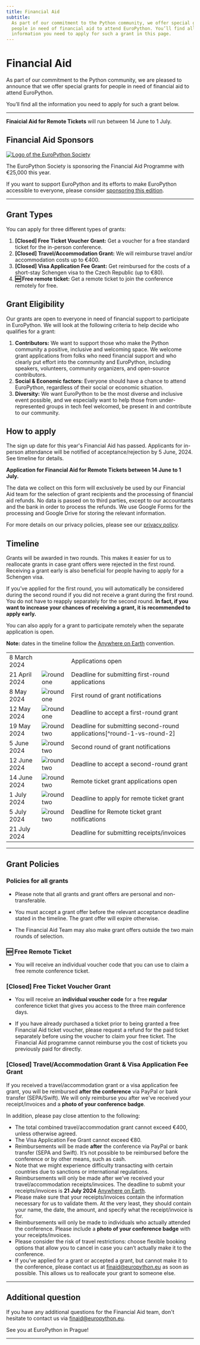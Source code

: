 ```yaml
---
title: Financial Aid
subtitle:
  As part of our commitment to the Python community, we offer special grants for
  people in need of financial aid to attend EuroPython. You’ll find all the
  information you need to apply for such a grant in this page.
---
```


# Financial Aid

As part of our commitment to the Python community, we are pleased to announce
that we offer special grants for people in need of financial aid to attend
EuroPython.

You’ll find all the information you need to apply for such a grant below.

---

<div style={{textAlign: "center", marginBottom: 15}}>
<ButtonWithTitle title="Financial Aid for Remote Tickets Available" text="Apply Now if You Need the Support!" href="https://forms.gle/YXco2RHycNHRZMaj7" />
</div>

**Finaicial Aid for Remote Tickets** will run between 14 June to 1 July.


## Financial Aid Sponsors

<div className="finaid-sponsor">
  <a href="https://www.europython-society.org/" target="_blank">
    <img src="/img/eps-logo.png" alt="Logo of the EuroPython Society" />
  </a>
</div>


The EuroPython Society is sponsoring the Financial Aid Programme with €25,000 this year.

If you want to support EuroPython and its efforts to make EuroPython accessible
to everyone, please consider [sponsoring this edition](/sponsor).

---


## Grant Types

You can apply for three different types of grants:


1. **[Closed] Free Ticket Voucher Grant:** Get a voucher for a free standard ticket for
   the in-person conference.
2. **[Closed] Travel/Accommodation Grant:** We will reimburse travel and/or accommodation
   costs up to €400.
3. **[Closed] Visa Application Fee Grant:** Get reimbursed for the costs of a short-stay
   Schengen visa to the Czech Republic (up to €80).
4. **🆕 Free remote ticket:** Get a remote ticket to join the conference remotely for free.


## Grant Eligibility

Our grants are open to everyone in need of financial support to participate in
EuroPython. We will look at the following criteria to help decide who qualifies
for a grant:

1. **Contributors:** We want to support those who make the Python community
   a positive, inclusive and welcoming space. We welcome grant applications
   from folks who need financial support and who clearly put effort into
   the community and EuroPython, including speakers, volunteers, community
   organizers, and open-source contributors.
2. **Social & Economic factors:** Everyone should have a chance to attend
   EuroPython, regardless of their social or economic situation.
3. **Diversity:** We want EuroPython to be the most diverse and inclusive event
   possible, and we especially want to help those from under-represented groups
   in tech feel welcomed, be present in and contribute to our community.


## How to apply

The sign up date for this year's Financial Aid has passed. Applicants for in-person attendance will be notified of acceptance/rejection
by 5 June, 2024. See timeline for details.

**Application for Financial Aid for Remote Tickets between 14 June to 1 July.**

The data we collect on this form will exclusively be used by our Financial Aid
team for the selection of grant recipients and the processing of financial
aid refunds. No data is passed on to third parties, except to our accountants
and the bank in order to process the refunds. We use Google Forms for the
processing and Google Drive for storing the relevant information.

For more details on our privacy policies, please see our
[privacy policy][privacy-policy].


## Timeline

Grants will be awarded in two rounds. This makes it easier for us to reallocate
grants in case grant offers were rejected in the first round. Receiving a grant
early is also beneficial for people having to apply for a Schengen visa.

If you’ve applied for the first round, you will automatically be considered
during the second round if you did not receive a grant during the first round.
You do not have to reapply separately for the second round. **In fact, if you
want to increase your chances of receiving a grant, it is recommended to apply
early.**

You can also apply for a grant to participate remotely when the separate application is open.

**Note:** dates in the timeline follow the [Anywhere on Earth][AoE] convention.

<table className="mt-8 finaid-timeline">
<tbody className="text-xl">
  <tr>
    <td>8 March 2024</td>
    <td></td>
    <td>Applications open</td>
  </tr>
  <tr className="font-bold">
    <td>21 April 2024</td>
    <td>
      <img
        src="/img/accents/finaid-round1.svg"
        className="findaid-accent-round-marker"
        alt="round one" />
    </td>
    <td>Deadline for submitting first-round applications</td>
  </tr>
  <tr>
    <td>8 May 2024</td>
    <td>
      <img
        src="/img/accents/finaid-round1.svg"
        className="findaid-accent-round-marker"
        alt="round one" />
    </td>
    <td>First round of grant notifications</td>
  </tr>
  <tr>
    <td>12 May 2024</td>
    <td>
      <img
        src="/img/accents/finaid-round1.svg"
        className="findaid-accent-round-marker"
        alt="round one" />
    </td>
    <td>Deadline to accept a first-round grant</td>
  </tr>
  <tr className="font-bold">
    <td>19 May 2024</td>
    <td>
      <img
        src="/img/accents/finaid-round2.svg"
        className="findaid-accent-round-marker"
        alt="round two" />
    </td>
    <td>Deadline for submitting second-round applications[^round-1-vs-round-2]</td>
  </tr>
  <tr>
    <td>5 June 2024</td>
    <td className="finaid-accent">
      <img
        src="/img/accents/finaid-round2.svg"
        className="findaid-accent-round-marker"
        alt="round two" />
    </td>
    <td>Second round of grant notifications</td>
  </tr>
  <tr>
    <td>12 June 2024</td>
    <td>
      <img
        src="/img/accents/finaid-round2.svg"
        className="findaid-accent-round-marker"
        alt="round two" />
    </td>
    <td>Deadline to accept a second-round grant</td>
  </tr>
  <tr>
    <td>14 June 2024</td>
    <td>
      <img
        src="/img/accents/finaid-round2.svg"
        className="findaid-accent-round-marker"
        alt="round two" />
    </td>
    <td>Remote ticket grant applications open</td>
  </tr>
  <tr>
    <td>1 July 2024</td>
    <td>
      <img
        src="/img/accents/finaid-round2.svg"
        className="findaid-accent-round-marker"
        alt="round two" />
    </td>
    <td>Deadline to apply for remote ticket grant</td>
  </tr>
  <tr>
    <td>5 July 2024</td>
    <td>
      <img
        src="/img/accents/finaid-round2.svg"
        className="findaid-accent-round-marker"
        alt="round two" />
    </td>
    <td>Deadline for Remote ticket grant notifications</td>
  </tr>
  <tr>
    <td>21 July 2024</td>
    <td></td>
    <td>Deadline for submitting receipts/invoices</td>
  </tr>
</tbody>
</table>

[^round-1-vs-round-2]: If you've already applied for round 1, you don't have to
reapply for round 2. Your application will automatically be considered for round
2 if you did not receive a grant in round 1.

---

## Grant Policies

### Policies for all grants

- Please note that all grants and grant offers are personal and
  non-transferable.

- You must accept a grant offer before the relevant acceptance deadline stated
  in the timeline. The grant offer will expire otherwise.

- The Financial Aid Team may also make grant offers outside the two main rounds
  of selection.

### 🆕 Free Remote Ticket

- You will receive an individual voucher code that you can use to claim a free remote conference ticket.

### [Closed] Free Ticket Voucher Grant

- You will receive an **individual voucher code** for a free **regular**
  conference ticket that gives you access to the three main conference days.

- If you have already purchased a ticket prior to being granted a free Financial Aid ticket voucher, please request a refund for the paid ticket separately before using the voucher to claim your free ticket. The Financial Aid programme cannot reimburse you the cost of tickets you previously paid for directly.

### [Closed] Travel/Accommodation Grant & Visa Application Fee Grant

If you received a travel/accommodation grant or a visa application fee grant,
you will be reimbursed **after the conference** via PayPal or bank transfer
(SEPA/Swift). We will only reimburse you after we've received your
receipt/invoices and a **photo of your conference badge**.

In addition, please pay close attention to the following:

- The total combined travel/accommodation grant cannot exceed €400, unless otherwise agreed.
- The Visa Application Fee Grant cannot exceed €80.
- Reimbursements will be made **after** the conference via PayPal or bank
  transfer (SEPA and Swift). It’s not possible to be reimbursed before the
  conference or by other means, such as cash.
- Note that we might experience difficulty transacting with certain countries
  due to sanctions or international regulations.
- Reimbursements will only be made after we’ve received your
  travel/accommodation receipts/invoices. The deadline to submit your
  receipts/invoices is **21 July 2024** [Anywhere on Earth][AoE].
- Please make sure that your receipts/invoices contain the information necessary
  for us to validate them. At the very least, they should contain your name, the
  date, the amount, and specify what the receipt/invoice is for.
- Reimbursements will only be made to individuals who actually attended the
  conference. Please include a **photo of your conference badge** with your
  receipts/invoices.
- Please consider the risk of travel restrictions: choose flexible booking
  options that allow you to cancel in case you can’t actually make it to the
  conference.
- If you’ve applied for a grant or accepted a grant, but cannot make it to the
  conference, please contact us at [finaid@europython.eu][email-finaid] as soon as possible. This
  allows us to reallocate your grant to someone else.

---

## Additional question

If you have any additional questions for the Financial Aid team, don't hesitate
to contact us via [finaid@europython.eu][email-finaid].

See you at EuroPython in Prague!

---

[privacy-policy]: https://www.europython-society.org/privacy/
[AoE]: https://en.wikipedia.org/wiki/Anywhere_on_Earth
[email-finaid]: mailto:finaid@europython.eu
[email-sponsoring]: mailto:sponsoring@europython.eu
